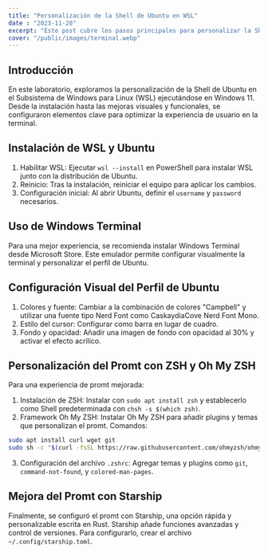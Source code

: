 ```yaml
---
title: "Personalización de la Shell de Ubuntu en WSL"
date : "2023-11-20"
excerpt: "Este post cubre los pasos principales para personalizar la Shell de Ubuntu en WSL. Las herramientas y configuraciones presentadas no solo mejoran la apariencia, sino también la funcionalidad y productividad en la terminal."
cover: "/public/images/terminal.webp"
---
```


## Introducción
En este laboratorio, exploramos la personalización de la Shell de Ubuntu en el Subsistema de Windows para Linux (WSL) ejecutándose en Windows 11. Desde la instalación hasta las mejoras visuales y funcionales, se configuraron elementos clave para optimizar la experiencia de usuario en la terminal.

## Instalación de WSL y Ubuntu
1. Habilitar WSL: Ejecutar `wsl --install` en PowerShell para instalar WSL junto con la distribución de Ubuntu.
2. Reinicio: Tras la instalación, reiniciar el equipo para aplicar los cambios.
3. Configuración inicial: Al abrir Ubuntu, definir el `username` y `password` necesarios.

## Uso de Windows Terminal
Para una mejor experiencia, se recomienda instalar Windows Terminal desde Microsoft Store. Este emulador permite configurar visualmente la terminal y personalizar el perfil de Ubuntu.

## Configuración Visual del Perfil de Ubuntu
1. Colores y fuente: Cambiar a la combinación de colores "Campbell" y utilizar una fuente tipo Nerd Font como CaskaydiaCove Nerd Font Mono.
2. Estilo del cursor: Configurar como barra en lugar de cuadro.
3. Fondo y opacidad: Añadir una imagen de fondo con opacidad al 30% y activar el efecto acrílico.

## Personalización del Promt con ZSH y Oh My ZSH
Para una experiencia de promt mejorada:

1. Instalación de ZSH: Instalar con `sudo apt install zsh` y establecerlo como Shell predeterminada con `chsh -s $(which zsh)`.
2. Framework Oh My ZSH: Instalar Oh My ZSH para añadir plugins y temas que personalizan el promt. Comandos:

```bash
sudo apt install curl wget git
sudo sh -c "$(curl -fsSL https://raw.githubusercontent.com/ohmyzsh/ohmyzsh/master/tools/install.sh)"
```

3. Configuración del archivo `.zshrc`: Agregar temas y plugins como `git`, `command-not-found`, y `colored-man-pages`.

## Mejora del Promt con Starship
Finalmente, se configuró el promt con Starship, una opción rápida y personalizable escrita en Rust. Starship añade funciones avanzadas y control de versiones. Para configurarlo, crear el archivo `~/.config/starship.toml`.
